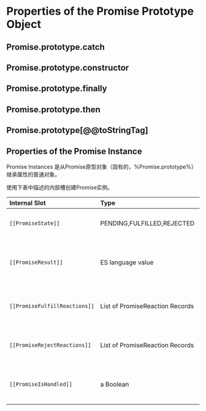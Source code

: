 
# Properties of the Promise Prototype Object

## Promise.prototype.catch

## Promise.prototype.constructor

## Promise.prototype.finally

## Promise.prototype.then

## Promise.prototype[@@toStringTag]



## Properties of the Promise Instance

Promise Instances 是从Promise原型对象（固有的，%Promise.prototype%）继承属性的普通对象。

使用下表中描述的内部槽创建Promise实例。

| Internal Slot	         | Type	                       | Desc               |
| :--------------------- | :-------------------------- | :----------------- |
| `[[PromiseState]]`     |PENDING,FULFILLED,REJECTED   | 控制promise如何响应对其then方法的传入调用。|
| `[[PromiseResult]]`    | ES language value           | promise被resolve或者被reject的值。仅当【【PromiseState】】未待定时才有意义。|
| `[[PromiseFulfillReactions]]` | List of PromiseReaction Records | 当/如果承诺从PENDIND状态转换到FULFILLED状态时要处理的记录。|
| `[[PromiseRejectReactions]]`| List of PromiseReaction Records | 当/如果承诺从PENDIND状态转换到REJECTED状态时要处理的记录。|
| `[[PromiseIsHandled]]` | a Boolean | 指示承诺是否曾经有过履行或拒绝处理程序；用于未处理的拒绝跟踪。
